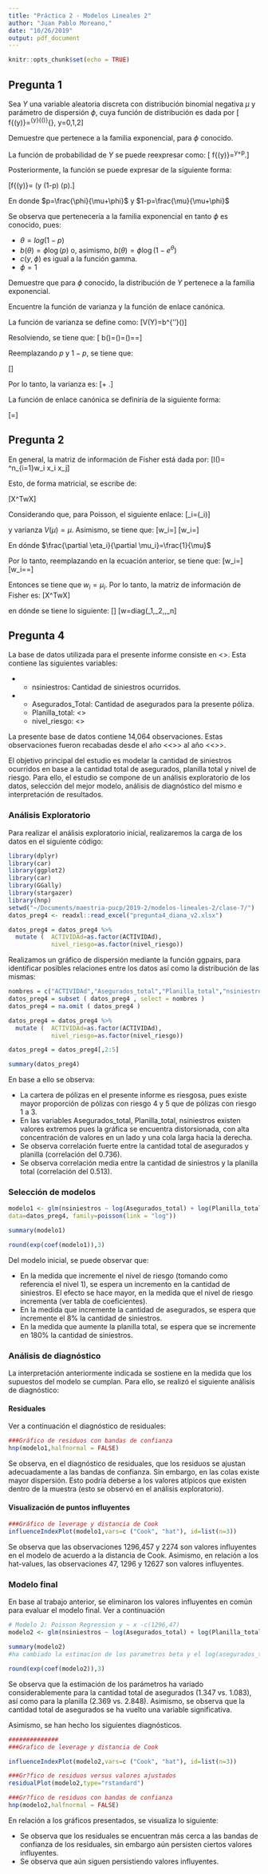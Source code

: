 ```yaml
---
title: "Práctica 2 - Modelos Lineales 2"
author: "Juan Pablo Moreano,"
date: "10/26/2019"
output: pdf_document
---
```


```r
knitr::opts_chunk$set(echo = TRUE)
```

## Pregunta 1

Sea $Y$ una variable aleatoria discreta con distribución binomial negativa $\mu$ y parámetro de dispersión $\phi$, cuya función de distribución es dada por
\[ f{(y)}=\frac{\Gamma{(y+\phi)}}{\Gamma{(y+1)}\Gamma{(\phi)}}{(\frac{\mu}{\mu+\phi})}^{y}{(\frac{\phi}{\mu+\phi})}^{\phi}, y=0,1,2\ldots\]

Demuestre que pertenece a la familia exponencial, para $\phi$ conocido.

\textbf{Solución:} La función de probabilidad de $Y$ se puede reexpresar como:
\[ f{(y)}=\frac{\Gamma{(y+\phi)}}{\Gamma{(y+1)}\Gamma{(\phi)}}{(1-p)}^y+p^\phi.\]

Posteriormente, la función se puede expresar de la siguiente forma:

\[f{(y)}=\frac{\Gamma{(y+\phi)}}{\Gamma{(y+1)}\Gamma{(\phi)}} \exp(y \log(1-p) \phi \log(p).\]

En donde $p=\frac{\phi}{\mu+\phi}$ y $1-p=\frac{\mu}{\mu+\phi}$

Se observa que pertenecería a la familia exponencial en tanto $\phi$ es conocido, pues:

- $\theta=log(1-p)$
- $b(\theta)=\phi\log(p)$ o, asimismo, $b(\theta)=\phi\log(1-e^\theta)$
- $c(y,\phi)$ es igual a la función gamma.
- $\phi=1$

Demuestre que para $\phi$ conocido, la distribución de $Y$ pertenece a la familia exponencial.

Encuentre la función de varianza y la función de enlace canónica.


\textbf{Solución:} La función de varianza se define como:
\[V(Y)=\frac{-1}{\phi}b^{''}(\theta)\]

Resolviendo, se tiene que:
\[ \frac{\partial^2}{\partial \theta^2} b(\theta)=\frac{\partial}{\partial \theta}(\frac{\phi e^\theta}{1-e^\theta})=\phi\frac{\partial}{\partial \theta}(\frac{ e^\theta}{1-e^\theta})=\phi \frac{e^\theta}{(1-e^\theta)^2}=\frac{\phi{(1-p)}}{p^2}\]

Reemplazando $p$ y $1-p$, se tiene que:

\[\frac{\frac{\phi \mu}{\mu+\phi}}{\frac{\phi^2}{(\mu+\phi)^2}}\]

Por lo tanto, la varianza es:
\[\mu + \frac{\mu^2}{\phi}.\]

La función de enlace canónica se definiría de la siguiente forma:

\[\theta=\frac{\mu}{\phi+\mu}\]

## Pregunta 2

En general, la matriz de información de Fisher está dada por:
\[I(\theta)= \phi\sum^n_{i=1}w_i x_i x_j\]

Esto, de forma matricial, se escribe de:

\[\phi X^TwX\]

Considerando que, para Poisson, el siguiente enlace:
\[\eta_i=\log(\mu_i)\]

y varianza $V(\mu)=\mu$. Asimismo, se tiene que:
\[w_i=\frac{(\frac{\partial}{\partial\eta_i})^2}{V_i}\]
\[w_i=\frac{(\frac{\partial\eta_i}{\partial})^{-2}}{V_i}\]

En dónde $\frac{\partial \eta_i}{\partial \mu_i}=\frac{1}{\mu}$

Por lo tanto, reemplazando en la ecuación anterior, se tiene que:
\[w_i=\frac{(\frac{1}{\mu})^{-2}}{V_i}\]
\[w_i=\frac{\mu^2}{\mu}=\mu\]

Entonces se tiene que $w_i=\mu_i$. Por lo tanto, la matriz de información de Fisher es:
\[\phi X^TwX\]

en dónde se tiene lo siguiente:
\[\phi=1\]
\[w=diag(\mu_1,\mu_2,\ldots,\mu_n\]

## Pregunta 4
La base de datos utilizada para el presente informe consiste en <<descripción de la base de datos>>. Esta contiene las siguientes variables:

- \textbf{Variable respuesta}
  - nsiniestros: Cantidad de siniestros ocurridos.

- \textbf{Covariables}
  - Asegurados_Total: Cantidad de asegurados para la presente póliza.
  - Planilla_total: <<Descripción de los datos>>
  - nivel_riesgo: <<Descripción de los datos>>
  
La presente base de datos contiene 14,064 observaciones. Estas observaciones fueron recabadas desde el año <<>> al año <<>>. 

El objetivo principal del estudio es modelar la cantidad de siniestros ocurridos en base a la cantidad total de asegurados, planilla total y nivel de riesgo. Para ello, el estudio se compone de un análisis exploratorio de los datos, selección del mejor modelo, análisis de diagnóstico del mismo e interpretación de resultados.

### Análisis Exploratorio

Para realizar el análisis exploratorio inicial, realizaremos la carga de los datos en el siguiente código:
  
```r
library(dplyr)
library(car)
library(ggplot2)
library(car)
library(GGally)
library(stargazer)
library(hnp)
setwd("~/Documents/maestria-pucp/2019-2/modelos-lineales-2/clase-7/")
datos_preg4 <- readxl::read_excel("pregunta4_diana_v2.xlsx")

datos_preg4 = datos_preg4 %>%
  mutate (  ACTIVIDAd=as.factor(ACTIVIDAd),
            nivel_riesgo=as.factor(nivel_riesgo))
```

Realizamos un gráfico de dispersión mediante la función ggpairs, para identificar posibles relaciones entre los datos así como la distribución de las mismas:

```r
nombres = c("ACTIVIDAd","Asegurados_total","Planilla_total","nsiniestros","nivel_riesgo")
datos_preg4 = subset ( datos_preg4 , select = nombres )
datos_preg4 = na.omit ( datos_preg4 )

datos_preg4 = datos_preg4 %>%
  mutate (  ACTIVIDAd=as.factor(ACTIVIDAd),
            nivel_riesgo=as.factor(nivel_riesgo))

datos_preg4 = datos_preg4[,2:5]

summary(datos_preg4)
```

En base a ello se observa:

- La cartera de pólizas en el presente informe es riesgosa, pues existe mayor proporción de pólizas con riesgo 4 y 5 que de pólizas con riesgo 1 a 3.
- En las variables Asegurados_total, Planilla_total, nsiniestros existen valores extremos pues la gráfica se encuentra distorsionada, con alta concentración de valores en un lado y una cola larga hacia la derecha.
- Se observa correlación fuerte entre la cantidad total de asegurados y planilla (correlación del 0.736).
- Se observa correlación media entre la cantidad de siniestros y la planilla total (correlación del 0.513).

### Selección de modelos

```r
modelo1 <- glm(nsiniestros ~ log(Asegurados_total) + log(Planilla_total) + nivel_riesgo, 
data=datos_preg4, family=poisson(link = "log"))

summary(modelo1)

round(exp(coef(modelo1)),3)
```

Del modelo inicial, se puede observar que:

- En la medida que incremente el nivel de riesgo (tomando como referencia el nivel 1), se espera un incremento en la cantidad de siniestros. El efecto se hace mayor, en la medida que el nivel de riesgo incrementa (ver tabla de coeficientes).
- En la medida que incremente la cantidad de asegurados, se espera que incremente el 8% la cantidad de siniestros.
- En la medida que aumente la planilla total, se espera que se incremente en 180% la cantidad de siniestros.

### Análisis de diagnóstico

La interpretación anteriormente indicada se sostiene en la medida que los supuestos del modelo se cumplan. Para ello, se realizó el siguiente análisis de diagnóstico:

#### Residuales

Ver a continuación el diagnóstico de residuales:

```r

###Gráfico de residuos con bandas de confianza
hnp(modelo1,halfnormal = FALSE)
```

Se observa, en el diagnóstico de residuales, que los residuos se ajustan adecuadamente a las bandas de confianza. Sin embargo, en las colas existe mayor dispersión. Esto podría deberse a los valores atípicos que existen dentro de la muestra (esto se observó en el análisis exploratorio).

#### Visualización de puntos influyentes

```r
###Gráfico de leverage y distancia de Cook
influenceIndexPlot(modelo1,vars=c ("Cook", "hat"), id=list(n=3))
```

Se observa que las observaciones 1296,457 y 2274 son valores influyentes en el modelo de acuerdo a la distancia de Cook. Asimismo, en relación a los hat-values, las observaciones 47, 1296 y 12627 son valores influyentes.

### Modelo final

En base al trabajo anterior, se eliminaron los valores influyentes en común para evaluar el modelo final. Ver a continuación 

```r
# Modelo 2: Poisson Regression y ~ x -c(1296,47)
modelo2 <- glm(nsiniestros ~ log(Asegurados_total) + log(Planilla_total) + nivel_riesgo, data=datos_preg4, family=poisson(link = "log"), subset = -c(1296,47))

summary(modelo2)
#ha cambiado la estimacion de los parametros beta y el log(asegurados_total se ha vuelto significativo)

round(exp(coef(modelo2)),3)

```
Se observa que la estimación de los parámetros ha variado considerablemente para la cantidad total de asegurados (1.347 vs. 1.083), así como para la planilla (2.369 vs. 2.848). Asimismo, se observa que la cantidad total de asegurados se ha vuelto una variable significativa.

Asimismo, se han hecho los siguientes diagnósticos.


```r

##############
###Grafico de leverage y distancia de Cook

influenceIndexPlot(modelo2,vars=c ("Cook", "hat"), id=list(n=3))

###Gr?fico de residuos versus valores ajustados
residualPlot(modelo2,type="rstandard")

###Gr?fico de residuos con bandas de confianza
hnp(modelo2,halfnormal = FALSE)
```

En relación a los gráficos presentados, se visualiza lo siguiente:

- Se observa que los residuales se encuentran más cerca a las bandas de confianza de los residuales, sin embargo aún persisten ciertos valores influyentes.
- Se observa que aún siguen persistiendo valores influyentes.